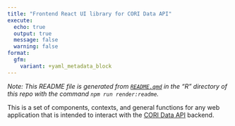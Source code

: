 ```yaml
---
title: "Frontend React UI library for CORI Data API"
execute:
  echo: true
  output: true
  message: false
  warning: false
format:
  gfm:
    variant: +yaml_metadata_block
---
```


::: {.callout-tip}
_Note: This README file is generated from [`README.qmd`](R/README.qmd) in the "R" directory of this repo with the command `npm run render:readme`._
:::

This is a set of components, contexts, and general functions for any web application that is intended to interact with the [CORI Data API](https://github.com/ruralinnovation/cori-data-api) backend.
